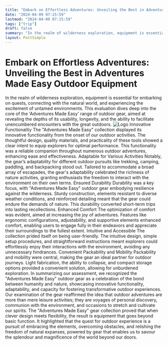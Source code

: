 ```yaml
---
title: "Embark on Effortless Adventures: Unveiling the Best in Adventures Made Easy Outdoor Equipment"
date: "2024-04-09 07:15:59"
lastmod: "2024-04-09 07:15:59"
tags: ["trip"]
draft: false
summary: "In the realm of wilderness exploration, equipment is essential for embarking on quests, connecting with the natural world, and experiencing the excitement of untamed environments. This evaluation dives deep into the core of the 'Adventures Made Easy' range of outdoor gear, aimed at revealing the depths of its usability, longevity, and the ability to facilitate unencumbered encounters with the great outdoors."
layout: PostSimple
---
```

# Embark on Effortless Adventures: Unveiling the Best in Adventures Made Easy Outdoor Equipment
In the realm of wilderness exploration, equipment is essential for embarking on quests, connecting with the natural world, and experiencing the excitement of untamed environments. This evaluation dives deep into the core of the 'Adventures Made Easy' range of outdoor gear, aimed at revealing the depths of its usability, longevity, and the ability to facilitate unencumbered encounters with the great outdoors.
<img alt="Logo" class="lazyImg" data-src="https://cdn.seniorsselection.com/src_image/1642167014f87ca79289ae6879cef1d5.webp" src="/statics/image/loading.webp"/>
Innovative Functionality
The "Adventures Made Easy" collection displayed its innovative functionality from the onset of our outdoor activities. The thoughtful design, quality materials, and practicality of these tools showed a clear intent to equip explorers for optimal performance. This functionality was a reliable companion throughout numerous outdoor adventures, enhancing ease and effectiveness.
Adaptable for Various Activities
Notably, the gear’s adaptability for different outdoor pursuits like trekking, camping, paddling, and backpacking stood out. Tailored to accommodate a broad array of escapades, the gear's adaptability celebrated the richness of nature activities, granting enthusiasts the freedom to interact with the environment on their own terms.
Ensured Durability
Durability was a key focus, with "Adventures Made Easy" outdoor gear embodying resilience against the wilderness. Sturdy construction, elements resistant to diverse weather conditions, and reinforced detailing meant that the gear could endure the demands of nature. This durability converted short-term trips into lasting recollections.
Enhanced Comfort
The optimization of comfort was evident, aimed at increasing the joy of adventures. Features like ergonomic configurations, adjustability, and supportive elements enhanced comfort, enabling users to engage fully in their endeavors and appreciate their surroundings to the fullest extent.
Intuitive and Accessible
The collection prided itself on being user-friendly. The intuitive design, simple setup procedures, and straightforward instructions meant explorers could effortlessly enjoy their interactions with the environment, avoiding any unnecessary hindrances.
Convenient Packability and Mobility
Packability and mobility were central, making the gear an ideal partner for outdoor journeys. Light fabrication, the ability to collapse, and compact storage options provided a convenient solution, allowing for unburdened exploration.
In summarizing our assessment, we recognized the "Adventures Made Easy" outdoor gear as a celebration of the bond between humanity and nature, showcasing innovative functionality, adaptability, and capacity for fostering transformative outdoor experiences.
Our examination of the gear reaffirmed the idea that outdoor adventures are more than mere leisure activities; they are voyages of personal discovery, communion with the environment, and occasions to stretch and cultivate our spirits. The "Adventures Made Easy" gear collection proved that when clever design meets flexibility, the result is equipment that goes beyond basic function. It highlighted that the quest for outdoor experience is a pursuit of embracing the elements, overcoming obstacles, and relishing the freedom of natural expanses, powered by gear that enables us to savour the splendour and magnificence of the world beyond our doors.
        